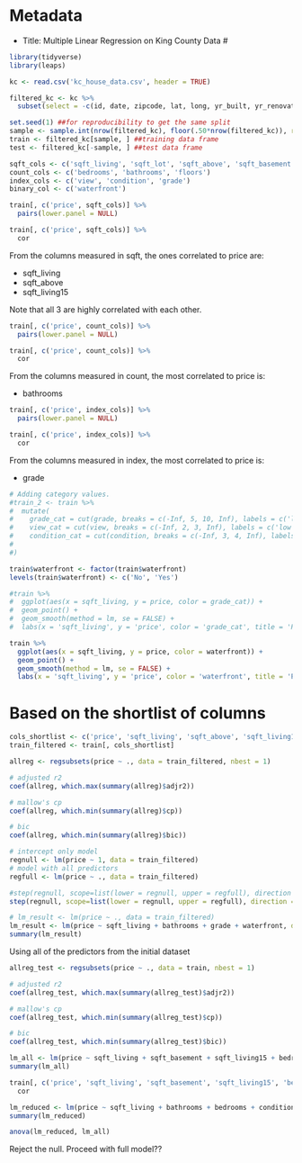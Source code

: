 # Metadata
- Title: Multiple Linear Regression on King County Data
#

```r
library(tidyverse)
library(leaps)
```

```r
kc <- read.csv('kc_house_data.csv', header = TRUE)
```
```r
filtered_kc <- kc %>%
  subset(select = -c(id, date, zipcode, lat, long, yr_built, yr_renovated))

set.seed(1) ##for reproducibility to get the same split
sample <- sample.int(nrow(filtered_kc), floor(.50*nrow(filtered_kc)), replace = F)
train <- filtered_kc[sample, ] ##training data frame
test <- filtered_kc[-sample, ] ##test data frame
```

```r
sqft_cols <- c('sqft_living', 'sqft_lot', 'sqft_above', 'sqft_basement', 'sqft_living15', 'sqft_lot15')
count_cols <- c('bedrooms', 'bathrooms', 'floors')
index_cols <- c('view', 'condition', 'grade')
binary_col <- c('waterfront')
```

```r
train[, c('price', sqft_cols)] %>%
  pairs(lower.panel = NULL)
```
```r
train[, c('price', sqft_cols)] %>%
  cor
```
From the columns measured in sqft, the ones correlated to price are:

- sqft_living
- sqft_above
- sqft_living15

Note that all 3 are highly correlated with each other.

```r
train[, c('price', count_cols)] %>%
  pairs(lower.panel = NULL)
```
```r
train[, c('price', count_cols)] %>%
  cor
```
From the columns measured in count, the most correlated to price is:

- bathrooms

```r
train[, c('price', index_cols)] %>%
  pairs(lower.panel = NULL)
```
```r
train[, c('price', index_cols)] %>%
  cor
```
From the columns measured in index, the most correlated to price is:

- grade

```r
# Adding category values.
#train_2 <- train %>%
#  mutate(
#    grade_cat = cut(grade, breaks = c(-Inf, 5, 10, Inf), labels = c('low', 'moderate', 'high'), right = FALSE), # 1-4 low, 5-9 moderate, 10-13 high
#    view_cat = cut(view, breaks = c(-Inf, 2, 3, Inf), labels = c('low', 'moderate', 'high'), right = FALSE),
#    condition_cat = cut(condition, breaks = c(-Inf, 3, 4, Inf), labels = c('low', 'moderate', 'high'), right = FALSE)
#    
#)

train$waterfront <- factor(train$waterfront)
levels(train$waterfront) <- c('No', 'Yes')
```

```r
#train %>%
#  ggplot(aes(x = sqft_living, y = price, color = grade_cat)) +
#  geom_point() +
#  geom_smooth(method = lm, se = FALSE) +
#  labs(x = 'sqft_living', y = 'price', color = 'grade_cat', title = 'Price against sqft_living and grade_cat')
```
```r

train %>%
  ggplot(aes(x = sqft_living, y = price, color = waterfront)) +
  geom_point() +
  geom_smooth(method = lm, se = FALSE) +
  labs(x = 'sqft_living', y = 'price', color = 'waterfront', title = 'Price against sqft_living and waterfront')
```

# Based on the shortlist of columns
```r
cols_shortlist <- c('price', 'sqft_living', 'sqft_above', 'sqft_living15', 'bathrooms', 'grade', 'waterfront')
train_filtered <- train[, cols_shortlist]
```
```r
allreg <- regsubsets(price ~ ., data = train_filtered, nbest = 1)

# adjusted r2
coef(allreg, which.max(summary(allreg)$adjr2))

# mallow's cp
coef(allreg, which.min(summary(allreg)$cp))

# bic
coef(allreg, which.min(summary(allreg)$bic))
```
```r
# intercept only model
regnull <- lm(price ~ 1, data = train_filtered)
# model with all predictors
regfull <- lm(price ~ ., data = train_filtered)
```
```r
#step(regnull, scope=list(lower = regnull, upper = regfull), direction = 'forward')
step(regnull, scope=list(lower = regnull, upper = regfull), direction = 'both')
```


```r
# lm_result <- lm(price ~ ., data = train_filtered)
lm_result <- lm(price ~ sqft_living + bathrooms + grade + waterfront, data = train_filtered)
summary(lm_result)
```

Using all of the predictors from the initial dataset

```r
allreg_test <- regsubsets(price ~ ., data = train, nbest = 1)

# adjusted r2
coef(allreg_test, which.max(summary(allreg_test)$adjr2))

# mallow's cp
coef(allreg_test, which.min(summary(allreg_test)$cp))

# bic
coef(allreg_test, which.min(summary(allreg_test)$bic))
```

```r
lm_all <- lm(price ~ sqft_living + sqft_basement + sqft_living15 + bedrooms + bathrooms + view + condition + grade + waterfront, data = train)
summary(lm_all)
```
```r
train[, c('price', 'sqft_living', 'sqft_basement', 'sqft_living15', 'bedrooms', 'bathrooms', 'view', 'condition', 'grade')] %>%
  cor
```

```r
lm_reduced <- lm(price ~ sqft_living + bathrooms + bedrooms + condition + grade + waterfront, data = train)
summary(lm_reduced)
```

```r
anova(lm_reduced, lm_all)
```
Reject the null. Proceed with full model??

